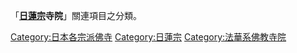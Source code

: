 「'''[[日蓮宗|日蓮宗]]寺院'''」關連項目之分類。

[[Category:日本各宗派佛寺|Category:日本各宗派佛寺]]
[[Category:日蓮宗|Category:日蓮宗]]
[[Category:法華系佛教寺院|Category:法華系佛教寺院]]